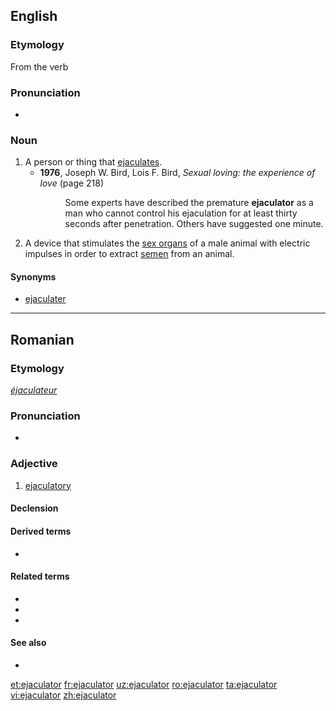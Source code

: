 ==English==

===Etymology===
From the verb {{term|lang=en|ejaculate}}

===Pronunciation===
* {{IPA|/ɪˈdʒækyəˌleɪtər/|lang=en}}

===Noun===
{{en-noun}}

# A person or thing that [[ejaculate]]s.
#* '''1976''', Joseph W. Bird, ‎Lois F. Bird, ''Sexual loving: the experience of love'' (page 218)
#*: Some experts have described the premature '''ejaculator''' as a man who cannot control his ejaculation for at least thirty seconds after penetration. Others have suggested one minute.
# A device that stimulates the [[sex organ]]s of a male animal with electric impulses in order to extract [[semen]] from an animal.

====Synonyms====
*[[ejaculater]]

----

==Romanian==

===Etymology===
{{etyl|fr|ro}} ''[[éjaculateur]]''

===Pronunciation===
* {{IPA|[e.ʒa.ku.laˈtor]|lang=ro}}

===Adjective===
{{ro-adj|3}}

# [[ejaculatory]]

====Declension====
{{ro-adj-3-tor|ejacula}}

====Derived terms====
* {{l|ro|preejaculator}}

====Related terms====
* {{l|ro|ejacula|a ejacula}}
* {{l|ro|ejaculare}}
* {{l|ro|ejaculație}}

====See also====
* {{l|ro|lichid preejaculator}}

[[et:ejaculator]]
[[fr:ejaculator]]
[[uz:ejaculator]]
[[ro:ejaculator]]
[[ta:ejaculator]]
[[vi:ejaculator]]
[[zh:ejaculator]]